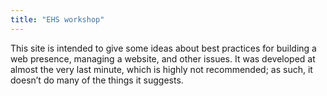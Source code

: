 ```yaml
---
title: "EHS workshop"
---
```


This site is intended to give some ideas about best practices for building a web presence, managing a website, and other issues. It was developed at almost the very last minute, which is highly not recommended; as such, it doesn't do many of the things it suggests.

